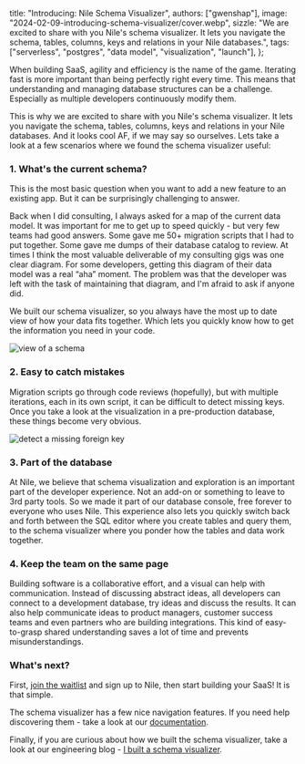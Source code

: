   title: "Introducing: Nile Schema Visualizer",
  authors: ["gwenshap"],
  image: "2024-02-09-introducing-schema-visualizer/cover.webp",
  sizzle:
    "We are excited to share with you Nile's schema visualizer. It lets you navigate the schema, tables, columns, keys and relations in your Nile databases.",
  tags: ["serverless", "postgres", "data model", "visualization", "launch"],
};

When building SaaS, agility and efficiency is the name of the game. Iterating fast is more important than being perfectly right every time.
This means that understanding and managing database structures can be a challenge. Especially as multiple developers continuously modify them.

This is why we are excited to share with you Nile's schema visualizer. It lets you navigate the schema, tables, columns, keys and relations in
your Nile databases. And it looks cool AF, if we may say so ourselves. Lets take a look at a few scenarios where we found the schema visualizer useful:

### 1. What's the current schema?

This is the most basic question when you want to add a new feature to an existing app. But it can be surprisingly challenging to answer.

Back when I did consulting, I always asked for a map of the current data model. It was important for me to get up to speed quickly - but very few teams had
good answers. Some gave me 50+ migration scripts that I had to put together. Some gave me dumps of their database catalog to review. At times I think the
most valuable deliverable of my consulting gigs was one clear diagram. For some developers, getting this diagram of their data model was a real “aha” moment.
The problem was that the developer was left with the task of maintaining that diagram, and I'm afraid to ask if anyone did.

We built our schema visualizer, so you always have the most up to date view of how your data fits together. Which lets you quickly know how to get the
information you need in your code.

![view of a schema](/blog/2024-02-09-introducing-schema-visualizer/schema_view.webp)

### 2. Easy to catch mistakes

Migration scripts go through code reviews (hopefully), but with multiple iterations, each in its own script, it can be difficult to detect missing keys.
Once you take a look at the visualization in a pre-production database, these things become very obvious.

![detect a missing foreign key](/blog/2024-02-09-introducing-schema-visualizer/missing_foreign_key.webp)

### 3. Part of the database

At Nile, we believe that schema visualization and exploration is an important part of the developer experience. Not an add-on or something to leave to
3rd party tools. So we made it part of our database console, free forever to everyone who uses Nile. This experience also lets you quickly switch back and
forth between the SQL editor where you create tables and query them, to the schema visualizer where you ponder how the tables and data work together.

### 4. Keep the team on the same page

Building software is a collaborative effort, and a visual can help with communication. Instead of discussing abstract ideas, all developers can connect to a
development database, try ideas and discuss the results. It can also help communicate ideas to product managers, customer success teams and even partners who
are building integrations. This kind of easy-to-grasp shared understanding saves a lot of time and prevents misunderstandings.

### What's next?

First, [join the waitlist](https://www.thenile.dev) and sign up to Nile, then start building your SaaS! It is that simple.

The schema visualizer has a few nice navigation features. If you need help discovering them - take a look at our [documentation](https://www.thenile.dev/docs/platform/schema_viz).

Finally, if you are curious about how we built the schema visualizer, take a look at our engineering blog - [I built a schema visualizer](https://blog.thenile.dev/2024-02-09-visualizing-multitenant-data-flows-serverless-postgres).

